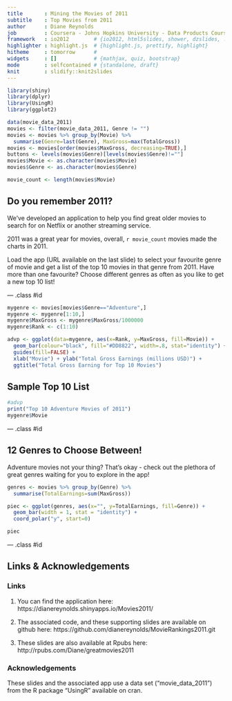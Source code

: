 ```yaml
---
title       : Mining the Movies of 2011
subtitle    : Top Movies from 2011
author      : Diane Reynolds
job         : Coursera - Johns Hopkins University - Data Products Course
framework   : io2012        # {io2012, html5slides, shower, dzslides, ...}
highlighter : highlight.js  # {highlight.js, prettify, highlight}
hitheme     : tomorrow      # 
widgets     : []            # {mathjax, quiz, bootstrap}
mode        : selfcontained # {standalone, draft}
knit        : slidify::knit2slides
---
```


```r
library(shiny)
library(dplyr)
library(UsingR)
library(ggplot2)

data(movie_data_2011)
movies <- filter(movie_data_2011, Genre != "")
movies <- movies %>% group_by(Movie) %>% 
  summarise(Genre=last(Genre), MaxGross=max(TotalGross))
movies <- movies[order(movies$MaxGross, decreasing=TRUE),]
buttons <- levels(movies$Genre)[levels(movies$Genre)!=""]
movies$Movie <- as.character(movies$Movie)
movies$Genre <- as.character(movies$Genre)

movie_count <- length(movies$Movie)
```
## Do you remember 2011?

We've developed an application to help you find great older movies to search for on Netflix or another streaming service.

2011 was a great year for movies, overall, `r movie_count` movies made the charts in 2011.

Load the app (URL available on the last slide) to select your favourite genre of movie and get a list of the top 10 movies in that genre from 2011.  Have more than one favourite?  Choose different genres as often as you like to get a new top 10 list!


--- .class #id

```r
mygenre <- movies[movies$Genre=="Adventure",]
mygenre <- mygenre[1:10,]
mygenre$MaxGross <- mygenre$MaxGross/1000000
mygenre$Rank <- c(1:10)

advp <- ggplot(data=mygenre, aes(x=Rank, y=MaxGross, fill=Movie)) + 
  geom_bar(colour="black", fill="#DD8822", width=.8, stat="identity") + 
  guides(fill=FALSE) +
  xlab("Movie") + ylab("Total Gross Earnings (millions USD)") +
  ggtitle("Total Gross Earning for Top 10 Movies")
```

## Sample Top 10 List

```r
#advp
print("Top 10 Adventure Movies of 2011")
mygenre$Movie
```

--- .class #id

## 12 Genres to Choose Between!

Adventure movies not your thing?  That's okay - check out the plethora of great genres waiting for you to explore in the app!

```r
genres <- movies %>% group_by(Genre) %>%
  summarise(TotalEarnings=sum(MaxGross))

piec <- ggplot(genres, aes(x="", y=TotalEarnings, fill=Genre)) + 
  geom_bar(width = 1, stat = "identity") + 
  coord_polar("y", start=0)

piec
```

--- .class #id

## Links & Acknowledgements

### Links

1. You can find the application here:  https://dianereynolds.shinyapps.io/Movies2011/

2. The associated code, and these supporting slides are available on github here:  https://github.com/dianereynolds/MovieRankings2011.git

3. These slides are also available at Rpubs here: http://rpubs.com/Diane/greatmovies2011

### Acknowledgements

These slides and the associated app use a data set ("movie_data_2011") from the R package "UsingR" available on cran.


